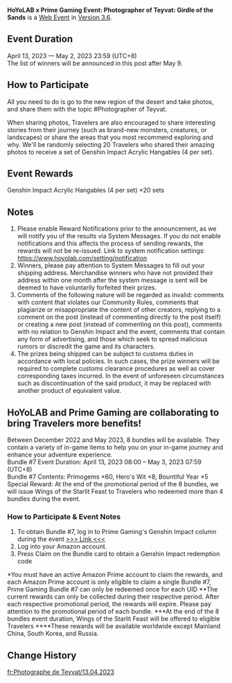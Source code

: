 {{Event
|name              = HoYoLAB x Prime Gaming Event: Photographer of Teyvat: Girdle of the Sands
|image             = Photographer of Teyvat Girdle of the Sands.png
|type              = Web
|group             = Submission
|time_known        = yes
|time_start        = 2023-04-13 12:00:00
|time_start_offset = GMT+8
|time_end          = 2023-05-02 23:59:59
|time_end_offset   = GMT+8
|link              = https://www.hoyolab.com/article/15142005
}}
{{Description|
Ruins of ancient kingdoms, fantastical seas of flowers, and the deepest reaches of vast deserts.<br>It's time for another expedition to the desert, exploring that stunning landscape and seeing the magnificent creatures there...<hr />Olah! Hello, Travelers~<br>A new area of the desert region of Sumeru City is now open, and it's time to go explore it and take photos to commemorate the occasion! Share photos you take in the new region during the event to win cool merchandise!}}
'''HoYoLAB x Prime Gaming Event: Photographer of Teyvat: Girdle of the Sands''' is a [[Web Event]] in [[Version 3.6]].

==Event Duration==
April 13, 2023 — May 2, 2023 23:59 (UTC+8)<br>
The list of winners will be announced in this post after May 9.

==How to Participate==
All you need to do is go to the new region of the desert and take photos, and share them with the topic #Photographer of Teyvat.

When sharing photos, Travelers are also encouraged to share interesting stories from their journey (such as brand-new monsters, creatures, or landscapes) or share the areas that you most recommend exploring and why. We'll be randomly selecting 20 Travelers who shared their amazing photos to receive a set of Genshin Impact Acrylic Hangables (4 per set).

==Event Rewards==
Genshin Impact Acrylic Hangables (4 per set) ×20 sets

==Notes==
# Please enable Reward Notifications prior to the announcement, as we will notify you of the results via System Messages. If you do not enable notifications and this affects the process of sending rewards, the rewards will not be re-issued. Link to system notification settings: https://www.hoyolab.com/setting/notification
# Winners, please pay attention to System Messages to fill out your shipping address. Merchandise winners who have not provided their address within one month after the system message is sent will be deemed to have voluntarily forfeited their prizes.
# Comments of the following nature will be regarded as invalid: comments with content that violates our Community Rules, comments that plagiarize or misappropriate the content of other creators, replying to a comment on the post (instead of commenting directly to the post itself) or creating a new post (instead of commenting on this post), comments with no relation to Genshin Impact and the event, comments that contain any form of advertising, and those which seek to spread malicious rumors or discredit the game and its characters.
# The prizes being shipped can be subject to customs duties in accordance with local policies. In such cases, the prize winners will be required to complete customs clearance procedures as well as cover corresponding taxes incurred. In the event of unforeseen circumstances such as discontinuation of the said product, it may be replaced with another product of equivalent value.

==HoYoLAB and Prime Gaming are collaborating to bring Travelers more benefits!==
Between December 2022 and May 2023, 8 bundles will be available. They contain a variety of in-game items to help you on your in-game journey and enhance your adventure experience.<br>
Bundle #7 Event Duration: April 13, 2023 08:00 – May 3, 2023 07:59 (UTC+8)<br>
Bundle #7 Contents: Primogems ×60, Hero's Wit ×8, Bountiful Year ×5<br>
Special Reward: At the end of the promotional period of the 8 bundles, we will issue Wings of the Starlit Feast to Travelers who redeemed more than 4 bundles during the event.

===How to Participate & Event Notes===
# To obtain Bundle #7, log in to Prime Gaming's Genshin Impact column during the event [https://gaming.amazon.com/genshin-impact-7?ref_=SM_GI02_P7_IGP >>> Link <<<]
# Log into your Amazon account.
# Press Claim on the Bundle card to obtain a Genshin Impact redemption code

<nowiki>*</nowiki>You must have an active Amazon Prime account to claim the rewards, and each Amazon Prime account is only eligible to claim a single Bundle #7, Prime Gaming Bundle #7 can only be redeemed once for each UID
<nowiki>**</nowiki>The current rewards can only be collected during their respective period. After each respective promotional period, the rewards will expire. Please pay attention to the promotional period of each bundle.
<nowiki>***</nowiki>At the end of the 8 bundles event duration, Wings of the Starlit Feast will be offered to eligible Travelers
<nowiki>****</nowiki>These rewards will be available worldwide except Mainland China, South Korea, and Russia.

==Change History==
{{Change History|3.6}}

[[fr:Photographe de Teyvat/13.04.2023]]